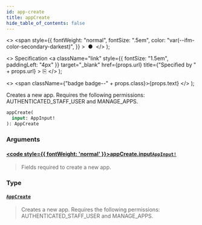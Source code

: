 ```yaml
---
id: app-create
title: appCreate
hide_table_of_contents: false
---
```


  <>
    <span
      style={{
        fontWeight: "normal",
        fontSize: ".5em",
        color: "var(--ifm-color-secondary-darkest)",
      }}
    >
      &nbsp;●&nbsp;
    </span>
  </>
);

  <>
    Specification
    <a
      className="link"
      style={{ fontSize: "1.5em", paddingLeft: "4px" }}
      target="\_blank"
      href={props.url}
      title={"Specified by " + props.url}
    >
      ⎘
    </a>
  </>
);

  <>
    <span className={"badge badge--" + props.class}>{props.text}</span>
  </>
);

Creates a new app. Requires the following permissions: AUTHENTICATED_STAFF_USER and MANAGE_APPS.

```graphql
appCreate(
  input: AppInput!
): AppCreate
```

### Arguments

#### [<code style={{ fontWeight: 'normal' }}>appCreate.<b>input</b></code>](#)<Bullet />[`AppInput!`](../../api-reference/apps/inputs/app-input) <Badge class="secondary" text="non-null"/> <Badge class="secondary" text="input"/> <Badge class="secondary" text="apps"/>

> Fields required to create a new app.

### Type

#### [`AppCreate`](../../api-reference/apps/objects/app-create) <Badge class="secondary" text="object"/> <Badge class="secondary" text="apps"/>

> Creates a new app. Requires the following permissions: AUTHENTICATED_STAFF_USER and MANAGE_APPS.

